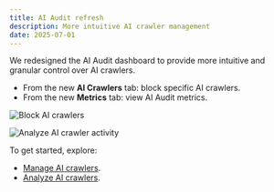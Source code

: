 ```yaml
---
title: AI Audit refresh
description: More intuitive AI crawler management
date: 2025-07-01
---
```


We redesigned the AI Audit dashboard to provide more intuitive and granular control over AI crawlers.

- From the new **AI Crawlers** tab: block specific AI crawlers.
- From the new **Metrics** tab: view AI Audit metrics.

![Block AI crawlers](~/assets/images/changelog/ai-audit/manage-ai-crawlers.png)

![Analyze AI crawler activity](~/assets/images/changelog/ai-audit/analyze-metrics.png)

To get started, explore:

- [Manage AI crawlers](/ai-audit/features/manage-ai-crawlers/).
- [Analyze AI crawlers](/ai-audit/features/analyze-ai-crawlers/).
